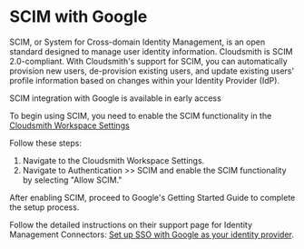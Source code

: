 


# SCIM with Google

SCIM, or System for Cross-domain Identity Management, is an open standard designed to manage user identity information. Cloudsmith is SCIM 2.0-compliant. With Cloudsmith's support for SCIM, you can automatically provision new users, de-provision existing users, and update existing users' profile information based on changes within your Identity Provider (IdP).

<Note variant="warning" headline="Early Access">
  SCIM integration with Google is available in early access
</Note>

To begin using SCIM, you need to enable the SCIM functionality in the [Cloudsmith Workspace Settings](/workspaces/workspace-settings)

Follow these steps:

1. Navigate to the Cloudsmith Workspace Settings.
2. Navigate to Authentication >> SCIM and enable the SCIM functionality by selecting "Allow SCIM."

<BlockImage src={img_app_cloudsmith_com_demo_examples_repo_settingsiPad_Pro_4} alt=""></BlockImage>

After enabling SCIM, proceed to Google's Getting Started Guide to complete the setup process.

<BlockImage src={img_app_cloudsmith_com_demo_examples_repo_settingsiPad_Pro_5} alt=""></BlockImage>

Follow the detailed instructions on their support page for Identity Management Connectors: [Set up SSO with Google as your identity provider](https://support.google.com/a/topic/7556794?hl=en&ref_topic=7556686&sjid=825024795023446732-EU).
